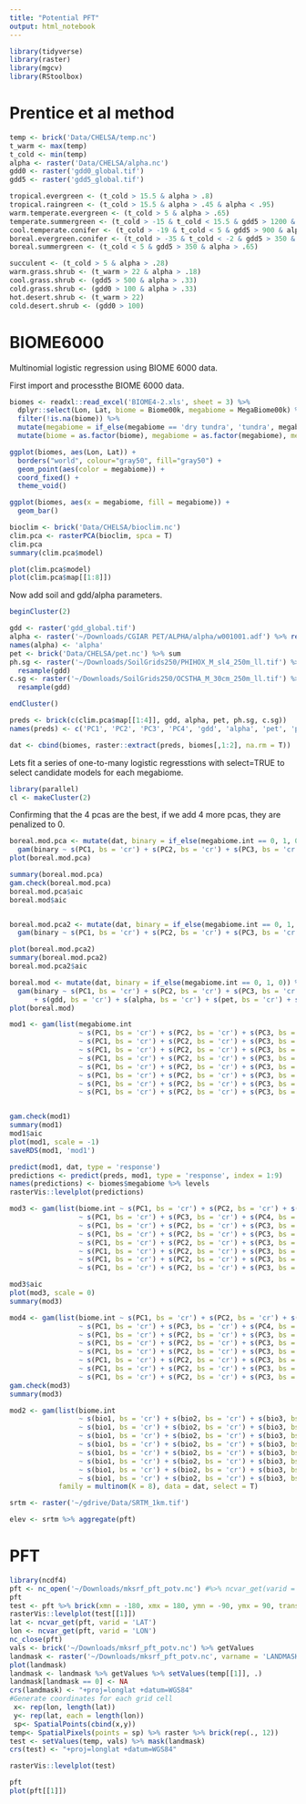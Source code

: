 ```yaml
---
title: "Potential PFT"
output: html_notebook
---
```


```r
library(tidyverse)
library(raster)
library(mgcv)
library(RStoolbox)
```

# Prentice et al method
```r
temp <- brick('Data/CHELSA/temp.nc')
t_warm <- max(temp)
t_cold <- min(temp)
alpha <- raster('Data/CHELSA/alpha.nc')
gdd0 <- raster('gdd0_global.tif')
gdd5 <- raster('gdd5_global.tif')
```


```r
tropical.evergreen <- (t_cold > 15.5 & alpha > .8)
tropical.raingreen <- (t_cold > 15.5 & alpha > .45 & alpha < .95)
warm.temperate.evergreen <- (t_cold > 5 & alpha > .65)
temperate.summergreen <- (t_cold > -15 & t_cold < 15.5 & gdd5 > 1200 & alpha > .65)
cool.temperate.conifer <- (t_cold > -19 & t_cold < 5 & gdd5 > 900 & alpha > .65)
boreal.evergreen.conifer <- (t_cold > -35 & t_cold < -2 & gdd5 > 350 & alpha > .75)
boreal.summergreen <- (t_cold < 5 & gdd5 > 350 & alpha > .65)

succulent <- (t_cold > 5 & alpha > .28)
warm.grass.shrub <- (t_warm > 22 & alpha > .18)
cool.grass.shrub <- (gdd5 > 500 & alpha > .33)
cold.grass.shrub <- (gdd0 > 100 & alpha > .33)
hot.desert.shrub <- (t_warm > 22)
cold.desert.shrub <- (gdd0 > 100)
```





# BIOME6000

Multinomial logistic regression using BIOME 6000 data.

First import and processthe BIOME 6000 data.
```r
biomes <- readxl::read_excel('BIOME4-2.xls', sheet = 3) %>% 
  dplyr::select(Lon, Lat, biome = Biome00k, megabiome = MegaBiome00k) %>%
  filter(!is.na(biome)) %>%
  mutate(megabiome = if_else(megabiome == 'dry tundra', 'tundra', megabiome)) %>%
  mutate(biome = as.factor(biome), megabiome = as.factor(megabiome), megabiome.int = as.numeric(megabiome) - 1)

ggplot(biomes, aes(Lon, Lat)) +
  borders("world", colour="gray50", fill="gray50") +
  geom_point(aes(color = megabiome)) +
  coord_fixed() +
  theme_void()

ggplot(biomes, aes(x = megabiome, fill = megabiome)) +
  geom_bar()
```

```r
bioclim <- brick('Data/CHELSA/bioclim.nc')
clim.pca <- rasterPCA(bioclim, spca = T)
clim.pca
summary(clim.pca$model)

plot(clim.pca$model)
plot(clim.pca$map[[1:8]])
```

Now add soil and gdd/alpha parameters.
```r
beginCluster(2)

gdd <- raster('gdd_global.tif')
alpha <- raster('~/Downloads/CGIAR PET/ALPHA/alpha/w001001.adf') %>% resample(gdd)
names(alpha) <- 'alpha'
pet <- brick('Data/CHELSA/pet.nc') %>% sum
ph.sg <- raster('~/Downloads/SoilGrids250/PHIHOX_M_sl4_250m_ll.tif') %>%
  resample(gdd)
c.sg <- raster('~/Downloads/SoilGrids250/OCSTHA_M_30cm_250m_ll.tif') %>%
  resample(gdd)

endCluster()
```

```r
preds <- brick(c(clim.pca$map[[1:4]], gdd, alpha, pet, ph.sg, c.sg))
names(preds) <- c('PC1', 'PC2', 'PC3', 'PC4', 'gdd', 'alpha', 'pet', 'ph', 'carbon')

dat <- cbind(biomes, raster::extract(preds, biomes[,1:2], na.rm = T))
```

Lets fit a series of one-to-many logistic regresstions with select=TRUE to select candidate models for each megabiome.
```r
library(parallel)
cl <- makeCluster(2)


```


Confirming that the 4 pcas are the best, if we add 4 more pcas, they are penalized to 0.
```r
boreal.mod.pca <- mutate(dat, binary = if_else(megabiome.int == 0, 1, 0)) %>%
  gam(binary ~ s(PC1, bs = 'cr') + s(PC2, bs = 'cr') + s(PC3, bs = 'cr') + s(PC4, bs = 'cr'), data = ., method = 'REML', select = T, family = binomial, cluster = cl)
plot(boreal.mod.pca)

summary(boreal.mod.pca)
gam.check(boreal.mod.pca)
boreal.mod.pca$aic
boreal.mod$aic


boreal.mod.pca2 <- mutate(dat, binary = if_else(megabiome.int == 0, 1, 0)) %>%
  gam(binary ~ s(PC1, bs = 'cr') + s(PC2, bs = 'cr') + s(PC3, bs = 'cr') + s(PC4, bs = 'cr') + s(PC5, bs = 'cr') + s(PC6, bs = 'cr') + s(PC7, bs = 'cr') + s(PC8, bs = 'cr'), data = ., method = 'REML', select = T, family = binomial, cluster = cl)

plot(boreal.mod.pca2)
summary(boreal.mod.pca2)
boreal.mod.pca2$aic
```

```r
boreal.mod <- mutate(dat, binary = if_else(megabiome.int == 0, 1, 0)) %>%
  gam(binary ~ s(PC1, bs = 'cr') + s(PC2, bs = 'cr') + s(PC3, bs = 'cr') + s(PC4, bs = 'cr')
      + s(gdd, bs = 'cr') + s(alpha, bs = 'cr') + s(pet, bs = 'cr') + s(ph, bs = 'cr') + s(carbon, bs = 'cr'), data = ., method = 'REML', select = T, family = binomial, cluster = cl)
plot(boreal.mod)
```


```r
mod1 <- gam(list(megabiome.int 
                 ~ s(PC1, bs = 'cr') + s(PC2, bs = 'cr') + s(PC3, bs = 'cr') + s(PC4, bs = 'cr'),
                 ~ s(PC1, bs = 'cr') + s(PC2, bs = 'cr') + s(PC3, bs = 'cr') + s(PC4, bs = 'cr'),
                 ~ s(PC1, bs = 'cr') + s(PC2, bs = 'cr') + s(PC3, bs = 'cr') + s(PC4, bs = 'cr'),
                 ~ s(PC1, bs = 'cr') + s(PC2, bs = 'cr') + s(PC3, bs = 'cr') + s(PC4, bs = 'cr'),
                 ~ s(PC1, bs = 'cr') + s(PC2, bs = 'cr') + s(PC3, bs = 'cr') + s(PC4, bs = 'cr'),
                 ~ s(PC1, bs = 'cr') + s(PC2, bs = 'cr') + s(PC3, bs = 'cr') + s(PC4, bs = 'cr'),
                 ~ s(PC1, bs = 'cr') + s(PC2, bs = 'cr') + s(PC3, bs = 'cr') + s(PC4, bs = 'cr'),
                 ~ s(PC1, bs = 'cr') + s(PC2, bs = 'cr') + s(PC3, bs = 'cr') + s(PC4, bs = 'cr')), family = multinom(K = 8), method = 'REML', select = T, data = dat, optimizer = 'perf')


gam.check(mod1)
summary(mod1)
mod1$aic
plot(mod1, scale = -1)
saveRDS(mod1, 'mod1')

predict(mod1, dat, type = 'response')
predictions <- predict(preds, mod1, type = 'response', index = 1:9)
names(predictions) <- biomes$megabiome %>% levels
rasterVis::levelplot(predictions)
```

```r
mod3 <- gam(list(biome.int ~ s(PC1, bs = 'cr') + s(PC2, bs = 'cr') + s(PC3, bs = 'cr') + s(PC4, bs = 'cr') + s(Lon, Lat, bs = 'sos', k = 100),
                 ~ s(PC1, bs = 'cr') + s(PC3, bs = 'cr') + s(PC4, bs = 'cr') + s(Lon, Lat, bs = 'sos', k = 100),
                 ~ s(PC1, bs = 'cr') + s(PC2, bs = 'cr') + s(PC3, bs = 'cr') + s(PC4, bs = 'cr') + s(Lon, Lat, bs = 'sos', k = 100),
                 ~ s(PC1, bs = 'cr') + s(PC2, bs = 'cr') + s(PC3, bs = 'cr') + s(PC4, bs = 'cr') + s(Lon, Lat, bs = 'sos', k = 100),
                 ~ s(PC1, bs = 'cr') + s(PC2, bs = 'cr') + s(PC3, bs = 'cr') + s(PC4, bs = 'cr') + s(Lon, Lat, bs = 'sos', k = 100),
                 ~ s(PC1, bs = 'cr') + s(PC2, bs = 'cr') + s(PC3, bs = 'cr') + s(Lon, Lat, bs = 'sos', k = 100),
                 ~ s(PC1, bs = 'cr') + s(PC2, bs = 'cr') + s(PC3, bs = 'cr') + s(PC4, bs = 'cr') + s(Lon, Lat, bs = 'sos', k = 100),
                 ~ s(PC1, bs = 'cr') + s(PC2, bs = 'cr') + s(PC3, bs = 'cr') + s(PC4, bs = 'cr') + s(Lon, Lat, bs = 'sos', k = 100)), family = multinom(K = 8), method = 'REML', control = list(nthreads = 4), optimizer = 'perf', data = dat2)

mod3$aic
plot(mod3, scale = 0)
summary(mod3)
```
```r
mod4 <- gam(list(biome.int ~ s(PC1, bs = 'cr') + s(PC2, bs = 'cr') + s(PC3, bs = 'cr') + s(PC4, bs = 'cr'),
                 ~ s(PC1, bs = 'cr') + s(PC3, bs = 'cr') + s(PC4, bs = 'cr'),
                 ~ s(PC1, bs = 'cr') + s(PC2, bs = 'cr') + s(PC3, bs = 'cr'),
                 ~ s(PC1, bs = 'cr') + s(PC2, bs = 'cr') + s(PC3, bs = 'cr'),
                 ~ s(PC1, bs = 'cr') + s(PC2, bs = 'cr') + s(PC3, bs = 'cr'),
                 ~ s(PC1, bs = 'cr') + s(PC2, bs = 'cr') + s(PC3, bs = 'cr'),
                 ~ s(PC1, bs = 'cr') + s(PC2, bs = 'cr') + s(PC3, bs = 'cr'),
                 ~ s(PC1, bs = 'cr') + s(PC2, bs = 'cr') + s(PC3, bs = 'cr') + s(PC4, bs = 'cr')), family = multinom(K = 8), method = 'REML', control = list(nthreads = 4), optimizer = 'perf', data = dat2)
gam.check(mod3)
summary(mod3)
```

```r
mod2 <- gam(list(biome.int 
                 ~ s(bio1, bs = 'cr') + s(bio2, bs = 'cr') + s(bio3, bs = 'cr') + s(bio4, bs = 'cr') + s(bio5, bs = 'cr') + s(bio6, bs = 'cr') + s(bio7, bs = 'cr') + s(bio8, bs = 'cr') + s(bio9, bs = 'cr') + s(bio10, bs = 'cr') + s(bio11, bs = 'cr') + s(bio12, bs = 'cr') + s(bio13, bs = 'cr') + s(bio14, bs = 'cr') + s(bio15, bs = 'cr') + s(bio16, bs = 'cr') + s(bio17, bs = 'cr') + s(bio18, bs = 'cr') + s(bio19, bs = 'cr'),
                 ~ s(bio1, bs = 'cr') + s(bio2, bs = 'cr') + s(bio3, bs = 'cr') + s(bio4, bs = 'cr') + s(bio5, bs = 'cr') + s(bio6, bs = 'cr') + s(bio7, bs = 'cr') + s(bio8, bs = 'cr') + s(bio9, bs = 'cr') + s(bio10, bs = 'cr') + s(bio11, bs = 'cr') + s(bio12, bs = 'cr') + s(bio13, bs = 'cr') + s(bio14, bs = 'cr') + s(bio15, bs = 'cr') + s(bio16, bs = 'cr') + s(bio17, bs = 'cr') + s(bio18, bs = 'cr') + s(bio19, bs = 'cr'),
                 ~ s(bio1, bs = 'cr') + s(bio2, bs = 'cr') + s(bio3, bs = 'cr') + s(bio4, bs = 'cr') + s(bio5, bs = 'cr') + s(bio6, bs = 'cr') + s(bio7, bs = 'cr') + s(bio8, bs = 'cr') + s(bio9, bs = 'cr') + s(bio10, bs = 'cr') + s(bio11, bs = 'cr') + s(bio12, bs = 'cr') + s(bio13, bs = 'cr') + s(bio14, bs = 'cr') + s(bio15, bs = 'cr') + s(bio16, bs = 'cr') + s(bio17, bs = 'cr') + s(bio18, bs = 'cr') + s(bio19, bs = 'cr'),
                 ~ s(bio1, bs = 'cr') + s(bio2, bs = 'cr') + s(bio3, bs = 'cr') + s(bio4, bs = 'cr') + s(bio5, bs = 'cr') + s(bio6, bs = 'cr') + s(bio7, bs = 'cr') + s(bio8, bs = 'cr') + s(bio9, bs = 'cr') + s(bio10, bs = 'cr') + s(bio11, bs = 'cr') + s(bio12, bs = 'cr') + s(bio13, bs = 'cr') + s(bio14, bs = 'cr') + s(bio15, bs = 'cr') + s(bio16, bs = 'cr') + s(bio17, bs = 'cr') + s(bio18, bs = 'cr') + s(bio19, bs = 'cr'),
                 ~ s(bio1, bs = 'cr') + s(bio2, bs = 'cr') + s(bio3, bs = 'cr') + s(bio4, bs = 'cr') + s(bio5, bs = 'cr') + s(bio6, bs = 'cr') + s(bio7, bs = 'cr') + s(bio8, bs = 'cr') + s(bio9, bs = 'cr') + s(bio10, bs = 'cr') + s(bio11, bs = 'cr') + s(bio12, bs = 'cr') + s(bio13, bs = 'cr') + s(bio14, bs = 'cr') + s(bio15, bs = 'cr') + s(bio16, bs = 'cr') + s(bio17, bs = 'cr') + s(bio18, bs = 'cr') + s(bio19, bs = 'cr'),
                 ~ s(bio1, bs = 'cr') + s(bio2, bs = 'cr') + s(bio3, bs = 'cr') + s(bio4, bs = 'cr') + s(bio5, bs = 'cr') + s(bio6, bs = 'cr') + s(bio7, bs = 'cr') + s(bio8, bs = 'cr') + s(bio9, bs = 'cr') + s(bio10, bs = 'cr') + s(bio11, bs = 'cr') + s(bio12, bs = 'cr') + s(bio13, bs = 'cr') + s(bio14, bs = 'cr') + s(bio15, bs = 'cr') + s(bio16, bs = 'cr') + s(bio17, bs = 'cr') + s(bio18, bs = 'cr') + s(bio19, bs = 'cr'),
                 ~ s(bio1, bs = 'cr') + s(bio2, bs = 'cr') + s(bio3, bs = 'cr') + s(bio4, bs = 'cr') + s(bio5, bs = 'cr') + s(bio6, bs = 'cr') + s(bio7, bs = 'cr') + s(bio8, bs = 'cr') + s(bio9, bs = 'cr') + s(bio10, bs = 'cr') + s(bio11, bs = 'cr') + s(bio12, bs = 'cr') + s(bio13, bs = 'cr') + s(bio14, bs = 'cr') + s(bio15, bs = 'cr') + s(bio16, bs = 'cr') + s(bio17, bs = 'cr') + s(bio18, bs = 'cr') + s(bio19, bs = 'cr'),
                 ~ s(bio1, bs = 'cr') + s(bio2, bs = 'cr') + s(bio3, bs = 'cr') + s(bio4, bs = 'cr') + s(bio5, bs = 'cr') + s(bio6, bs = 'cr') + s(bio7, bs = 'cr') + s(bio8, bs = 'cr') + s(bio9, bs = 'cr') + s(bio10, bs = 'cr') + s(bio11, bs = 'cr') + s(bio12, bs = 'cr') + s(bio13, bs = 'cr') + s(bio14, bs = 'cr') + s(bio15, bs = 'cr') + s(bio16, bs = 'cr') + s(bio17, bs = 'cr') + s(bio18, bs = 'cr') + s(bio19, bs = 'cr')), 
            family = multinom(K = 8), data = dat, select = T)
```

```r
srtm <- raster('~/gdrive/Data/SRTM_1km.tif')

elev <- srtm %>% aggregate(pft)
```

# PFT
```r
library(ncdf4)
pft <- nc_open('~/Downloads/mksrf_pft_potv.nc') #%>% ncvar_get(varid = 'PCT_PFT')
pft
test <- pft %>% brick(xmn = -180, xmx = 180, ymn = -90, ymx = 90, transpose = F)
rasterVis::levelplot(test[[1]])
lat <- ncvar_get(pft, varid = 'LAT')
lon <- ncvar_get(pft, varid = 'LON')
nc_close(pft)
vals <- brick('~/Downloads/mksrf_pft_potv.nc') %>% getValues
landmask <- raster('~/Downloads/mksrf_pft_potv.nc', varname = 'LANDMASK') 
plot(landmask)
landmask <- landmask %>% getValues %>% setValues(temp[[1]], .)
landmask[landmask == 0] <- NA
crs(landmask) <- "+proj=longlat +datum=WGS84"
#Generate coordinates for each grid cell
 x<- rep(lon, length(lat))
 y<- rep(lat, each = length(lon))
 sp<- SpatialPoints(cbind(x,y))
temp<- SpatialPixels(points = sp) %>% raster %>% brick(rep(., 12))
test <- setValues(temp, vals) %>% mask(landmask)
crs(test) <- "+proj=longlat +datum=WGS84" 

rasterVis::levelplot(test)

pft
plot(pft[[1]])
```